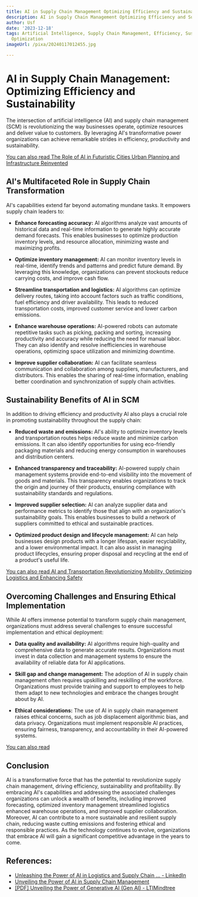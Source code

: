 ```yaml
---
title: AI in Supply Chain Management Optimizing Efficiency and Sustainability
description: AI in Supply Chain Management Optimizing Efficiency and Sustainability
author: Usf
date: '2023-12-18'
tags: Artificial Intelligence, Supply Chain Management, Efficiency, Sustainability,
  Optimization
imageUrl: /pixa/20240117012455.jpg

---
```

# AI in Supply Chain Management: Optimizing Efficiency and Sustainability

The intersection of artificial intelligence (AI) and supply chain management (SCM) is revolutionizing the way businesses operate, optimize resources and deliver value to customers. By  leveraging AI's transformative power organizations can achieve remarkable strides in efficiency, productivity and sustainability.

[You can also read The Role of AI in Futuristic Cities Urban Planning and  Infrastructure Reinvented](The%20Role%20of%20AI%20in%20Futuristic%20Cities%20Urban%20Planning%20and%20Infrastructure%20Reinvented)


## AI's Multifaceted Role in Supply Chain Transformation

AI's capabilities extend far  beyond automating mundane tasks. It empowers supply chain leaders to:

- **Enhance forecasting accuracy:** AI algorithms analyze vast amounts of  historical data and real-time information to generate highly accurate demand forecasts. This enables businesses to optimize production  inventory levels, and resource allocation, minimizing waste and maximizing  profits.

- **Optimize inventory management:** AI can monitor inventory levels  in real-time, identify trends and patterns  and predict future demand.  By leveraging  this knowledge, organizations can prevent stockouts reduce carrying  costs, and improve cash flow.

- **Streamline transportation and  logistics:** AI algorithms can optimize delivery  routes, taking into account factors such as traffic conditions, fuel efficiency and driver availability. This leads to reduced transportation costs, improved customer service and lower carbon emissions.

- **Enhance warehouse operations:** AI-powered robots can automate repetitive tasks  such as picking, packing and sorting, increasing productivity and accuracy while reducing the need for manual labor.  They can also identify and resolve inefficiencies in warehouse operations, optimizing space utilization and minimizing downtime.

- **Improve supplier collaboration:** AI can facilitate seamless communication and  collaboration among suppliers, manufacturers, and distributors. This enables the sharing of real-time  information, enabling better  coordination and synchronization of supply chain activities.

##  Sustainability Benefits of AI in SCM

In addition to driving efficiency and productivity AI also plays a crucial role  in promoting sustainability throughout the supply chain:

- **Reduced waste and emissions:** AI's ability to optimize  inventory levels and transportation routes helps reduce waste and minimize carbon emissions. It  can also identify opportunities for using eco-friendly packaging  materials and reducing energy consumption in warehouses and distribution centers.

- **Enhanced transparency  and traceability:** AI-powered  supply chain management systems provide end-to-end visibility into the movement of goods and materials. This transparency enables organizations to track the  origin and  journey  of their products, ensuring compliance with sustainability standards and regulations.

-  **Improved supplier selection:** AI can  analyze supplier data and performance metrics to identify  those that align with an organization's sustainability  goals.  This enables businesses to build a network of  suppliers committed to ethical and sustainable practices.

- **Optimized product design and lifecycle management:** AI can help businesses design  products with  a longer lifespan, easier  recyclability, and a lower environmental impact. It can also assist in managing  product lifecycles, ensuring proper disposal and recycling at the end of a product's useful  life.

[You can also read AI  and  Transportation  Revolutionizing Mobility, Optimizing Logistics and Enhancing Safety](AI%20and%20Transportation%20Revolutionizing%20Mobility%2C%20Optimizing%20Logistics%2C%20and%20Enhancing%20Safety)


## Overcoming Challenges and Ensuring Ethical Implementation

While AI offers immense potential to transform supply  chain management, organizations must address several  challenges to ensure successful implementation and ethical deployment:

-  **Data  quality and availability:** AI algorithms require high-quality and comprehensive  data to generate accurate results. Organizations must invest in data collection and management systems to ensure the  availability of reliable data for AI applications.

- **Skill gap and change management:**  The  adoption of AI  in supply chain management often requires upskilling and reskilling of the workforce. Organizations must provide training and support to employees to help them adapt to new  technologies and embrace the changes brought about by AI.

- **Ethical considerations:** The use  of AI  in supply chain management raises ethical concerns, such as job displacement algorithmic bias, and data privacy. Organizations  must implement responsible AI practices, ensuring fairness,  transparency, and accountability in their AI-powered systems.

[You  can  also read ]()


## Conclusion

AI is  a transformative force that has the potential to revolutionize supply chain management,  driving efficiency, sustainability and  profitability. By embracing AI's capabilities and addressing the associated challenges organizations can unlock a wealth of benefits, including improved  forecasting, optimized inventory  management streamlined logistics enhanced warehouse operations, and  improved supplier collaboration. Moreover, AI can  contribute to a more sustainable and resilient supply chain, reducing waste cutting emissions and fostering ethical and responsible practices. As the technology continues to  evolve, organizations that  embrace AI will gain a significant  competitive advantage in  the years to come.

## References:
- [Unleashing the Power of AI in Logistics and Supply Chain ... - LinkedIn](https://www.linkedin.com/pulse/unleashing-power-ai-logistics-supply-chain-management)
- [Unveiling the Power of AI in Supply Chain Management](https://www.socialmediaheadhunter.com/unveiling-the-power-of-ai-in-supply-chain-management)
- [[PDF] Unveiling the Power of Generative AI (Gen AI) - LTIMindtree](https://www.ltimindtree.com/wp-content/uploads/2023/10/Unveiling-the-Power-of-Gen-AI.pdf)
